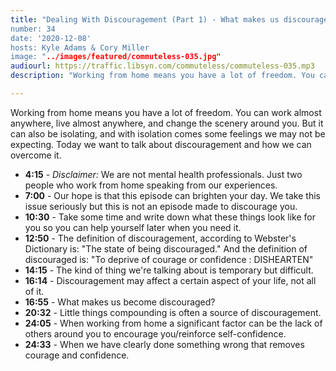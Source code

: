 ```yaml
---
title: "Dealing With Discouragement (Part 1) - What makes us discouraged?
number: 34
date: '2020-12-08'
hosts: Kyle Adams & Cory Miller
image: "../images/featured/commuteless-035.jpg"
audiourl: https://traffic.libsyn.com/commuteless/commuteless-035.mp3
description: "Working from home means you have a lot of freedom. You can work almost anywhere, live almost anywhere, and change the scenery around you. But it can also be isolating, and with isolation comes some feelings we may not be expecting. Today we want to talk about discouragement and how we can overcome it."

---
```


Working from home means you have a lot of freedom. You can work almost anywhere, live almost anywhere, and change the scenery around you. But it can also be isolating, and with isolation comes some feelings we may not be expecting. Today we want to talk about discouragement and how we can overcome it.

- **4:15** - *Disclaimer:* We are not mental health professionals. Just two people who work from home speaking from our experiences.
- **7:00** - Our hope is that this episode can brighten your day. We take this issue seriously but this is not an episode made to discourage you.
- **10:30** - Take some time and write down what these things look like for you so you can help yourself later when you need it.
- **12:50** - The definition of discouragement, according to Webster's Dictionary is: "The state of being discouraged." And the definition of discouraged is: "To deprive of courage or confidence : DISHEARTEN"
- **14:15** - The kind of thing we're talking about is temporary but difficult.
- **16:14** - Discouragement may affect a certain aspect of your life, not all of it.
- **16:55** - What makes us become discouraged?
- **20:32** - Little things compounding is often a source of discouragement.
- **24:05** - When working from home a significant factor can be the lack of others around you to encourage you/reinforce self-confidence.
- **24:33** - When we have clearly done something wrong that removes courage and confidence.